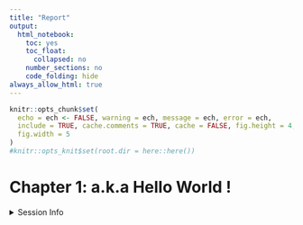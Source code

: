 ```yaml
---
title: "Report"
output:
  html_notebook:
    toc: yes
    toc_float:
      collapsed: no
    number_sections: no
    code_folding: hide
always_allow_html: true
---
```


```r
knitr::opts_chunk$set(
  echo = ech <- FALSE, warning = ech, message = ech, error = ech, 
  include = TRUE, cache.comments = TRUE, cache = FALSE, fig.height = 4, 
  fig.width = 5
)
#knitr::opts_knit$set(root.dir = here::here())
```


# Chapter 1: a.k.a Hello World !

<details><summary>Session Info</summary>
```r
drake::readd(sessioninfo)
```
</details>

